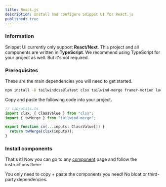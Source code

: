 ```yaml
---
title: React.js
description: Install and configure Snippet UI for React.js
published: true
---
```


<Steps>

### Information

Snippet UI currently only support **React/Next**. This project and all components are written in **TypeScript**. We recommend using TypeScript for your project as well. But it's not required.

### Prerequisites

These are the main dependencies you will need to get started.

```bash
npm install -D tailwindcss@latest clsx tailwind-merge framer-motion lucide-react
```

Copy and paste the following code into your project.

```typescript
// lib/utils.ts
import clsx, { ClassValue } from "clsx";
import { twMerge } from "tailwind-merge";

export function cn(...inputs: ClassValue[]) {
  return twMerge(clsx(inputs));
}
```
### Install components

That's it! Now you can go to any [component](/components) page and follow the instructions there

You only need to copy + paste the components you need! No bloat or third-party dependencies.
</Steps>